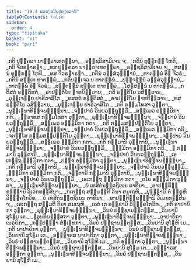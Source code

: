 ```yaml
---
title: "19.4 ອວນ຺ທນີຍປຸຄ຺ຄລາທິ"
tableOfContents: false
sidebar:
  order: 4
type: "tipitaka"
basket: "vi"
book: "pari"
---
```



<DynamicBreadcrumb />

<Division number="477" book="pari">

<Paragraph number="2294" type="verses" book="pari">
_ກຕິ ປຸຄ຺ຄລາ ນາຠິວາເທຕພ຺ພາ,_  
_ອຎ຺ຊລິສາມິເຈນ ຈ;_  
_ກຕິນໍ ທຸກ຺ກຏໍ ໂຫຕິ,_  
_ກຕິ ຈີວຣຘາຣຓາ._  

</Paragraph>

<Paragraph number="2295" type="verses" book="pari">
_ທສ ປຸຄ຺ຄລາ ນາຠິວາເທຕພ຺ພາ,_  
_ອຎ຺ຊລິສາມິເຈນ ຈ;_  
_ທສນ຺ນໍ ທຸກ຺ກຏໍ ໂຫຕິ,_  
_ທສ ຈີວຣຘາຣຓາ._  

</Paragraph>

<Paragraph number="2296" type="verses" book="pari">
_ກຕິນໍ ວສ຺ສໍວຸຏ຺ຐານໍ,_  
_ທາຕພ຺ພໍ ອິຘ ຈີວຣໍ;_  
_ກຕິນໍ ສນ຺ເຕ ທາຕພ຺ພໍ,_  
_ກຕິນຎ຺ເຈວ ນ ທາຕພ຺ພໍ._  

</Paragraph>

<Paragraph number="2297" type="verses" book="pari">
_ປຎ຺ຈນ຺ນໍ ວສ຺ສໍວຸຏ຺ຐານໍ,_  
_ທາຕພ຺ພໍ ອິຘ ຈີວຣໍ;_  
_ສຕ຺ຕນ຺ນໍ ສນ຺ເຕ ທາຕພ຺ພໍ,_  
_ໂສຬສນ຺ນໍ ນ ທາຕພ຺ພໍ._  

</Paragraph>

<Paragraph number="2298" type="verses" book="pari">
_ກຕິສຕໍ ຣຕ຺ຕິສຕໍ,_  
_ອາປຕ຺ຕິໂຍ ຉາທຍິຕ຺ວານ;_  
_ກຕິ ຣຕ຺ຕິໂຍ ວສິຕ຺ວານ,_  
_ມຸຈ຺ເຈຍ຺ຍ ປາຣິວາສິໂກ._  

</Paragraph>

<Paragraph number="2299" type="verses" book="pari">
_ທສສຕໍ ຣຕ຺ຕິສຕໍ,_  
_ອາປຕ຺ຕິໂຍ ຉາທຍິຕ຺ວານ;_  
_ທສ ຣຕ຺ຕິໂຍ ວສິຕ຺ວານ,_  
_ມຸຈ຺ເຈຍ຺ຍ ປາຣິວາສິໂກ._  

</Paragraph>

<Paragraph number="2300" type="verses" book="pari">
_ກຕິ ກມ຺ມໂທສາ ວຸຕ຺ຕາ,_  
_ພຸທ຺ເຘນາທິຈ຺ຈພນ຺ຘຸນາ;_  
_ຈມ຺ປາຍໍ ວິນຍວຕ຺ຖຸສ຺ມິໍ,_  
_ສພ຺ເພວ ອຘມ຺ມິກາ ກຕິ._  

</Paragraph>

<Paragraph number="2301" type="verses" book="pari">
_ທ຺ວາທສ ກມ຺ມໂທສາ ວຸຕ຺ຕາ,_  
_ພຸທ຺ເຘນາທິຈ຺ຈພນ຺ຘຸນາ;_  
_ຈມ຺ປາຍໍ ວິນຍວຕ຺ຖຸສ຺ມິໍ,_  
_ສພ຺ເພວ ອຘມ຺ມິກາ ກຕາ._  

</Paragraph>

<Paragraph number="2302" type="verses" book="pari">
_ກຕິ ກມ຺ມສມ຺ປຕ຺ຕິໂຍ ວຸຕ຺ຕາ,_  
_ພຸທ຺ເຘນາທິຈ຺ຈພນ຺ຘຸນາ;_  
_ຈມ຺ປາຍໍ ວິນຍວຕ຺ຖຸສ຺ມິໍ,_  
_ສພ຺ເພວ ຘມ຺ມິກາ ກຕິ._  

</Paragraph>

<Paragraph number="2303" type="verses" book="pari">
_ຈຕສ຺ໂສ ກມ຺ມສມ຺ປຕ຺ຕິໂຍ ວຸຕ຺ຕາ,_  
_ພຸທ຺ເຘນາທິຈ຺ຈພນ຺ຘຸນາ;_  
_ຈມ຺ປາຍໍ ວິນຍວຕ຺ຖຸສ຺ມິໍ,_  
_ສພ຺ເພວ ຘມ຺ມິກາ ກຕາ._  

</Paragraph>

<Paragraph number="2304" type="verses" book="pari">
_ກຕິ ກມ຺ມານິ ວຸຕ຺ຕານິ,_  
_ພຸທ຺ເຘນາທິຈ຺ຈພນ຺ຘຸນາ;_  
_ຈມ຺ປາຍໍ ວິນຍວຕ຺ຖຸສ຺ມິໍ,_  
_ຘມ຺ມິກາ ອຘມ຺ມິກາ ກຕິ._  

</Paragraph>

<Paragraph number="2305" type="verses" book="pari">
_ຉ ກມ຺ມານິ ວຸຕ຺ຕານິ,_  
_ພຸທ຺ເຘນາທິຈ຺ຈພນ຺ຘຸນາ;_  
_ຈມ຺ປາຍໍ ວິນຍວຕ຺ຖຸສ຺ມິໍ,_  
_ເອເກຕ຺ຖ ຘມ຺ມິກາ ກຕາ;_  
_ປຎ຺ຈ ອຘມ຺ມິກາ ວຸຕ຺ຕາ,_  
_ພຸທ຺ເຘນາທິຈ຺ຈພນ຺ຘຸນາ._  

</Paragraph>

<Paragraph number="2306" type="verses" book="pari">
_ກຕິ ກມ຺ມານິ ວຸຕ຺ຕານິ,_  
_ພຸທ຺ເຘນາທິຈ຺ຈພນ຺ຘຸນາ;_  
_ຈມ຺ປາຍໍ ວິນຍວຕ຺ຖຸສ຺ມິໍ,_  
_ຘມ຺ມິກາ ອຘມ຺ມິກາ ກຕິ._  

</Paragraph>

<Paragraph number="2307" type="verses" book="pari">
_ຈຕ຺ຕາຣິ ກມ຺ມານິ ວຸຕ຺ຕານິ,_  
_ພຸທ຺ເຘນາທິຈ຺ຈພນ຺ຘຸນາ;_  
_ຈມ຺ປາຍໍ ວິນຍວຕ຺ຖຸສ຺ມິໍ,_  
_ເອເກຕ຺ຖ ຘມ຺ມິກາ ກຕາ;_  
_ຕໂຍ ອຘມ຺ມິກາ ວຸຕ຺ຕາ,_  
_ພຸທ຺ເຘນາທິຈ຺ຈພນ຺ຘຸນາ._  

</Paragraph>

<Paragraph number="2308" type="verses" book="pari">
_ຍໍ ເທສິຕໍນນ຺ຕຊິເນນ ຕາທິນາ,_  
_ອາປຕ຺ຕິກ຺ຂນ຺ຘານິ ວິເວກທສ຺ສິນາ;_  
_ກເຕຕ຺ຖ ສມ຺ມນ຺ຕິ ວິນາ ສມເຖຫິ,_  
_ປຸຈ຺ຉາມິ ຕໍ ພ຺ຣູຫິ ວິຠງ຺ຄໂກວິທ._  

</Paragraph>

<Paragraph number="2309" type="verses" book="pari">
_ຍໍ ເທສິຕໍນນ຺ຕຊິເນນ ຕາທິນາ,_  
_ອາປຕ຺ຕິກ຺ຂນ຺ຘານິ ວິເວກທສ຺ສິນາ;_  
_ເອເກຕ຺ຖ ສມ຺ມຕິ ວິນາ ສມເຖຫິ,_  
_ເອຕໍ ເຕ ອກ຺ຂາມິ ວິຠງ຺ຄໂກວິທ._  

</Paragraph>

<Paragraph number="2310" type="verses" book="pari">
_ກຕິ ອາປາຍິກາ ວຸຕ຺ຕາ,_  
_ພຸທ຺ເຘນາທິຈ຺ຈພນ຺ຘຸນາ;_  
_ວິນຍໍ ປຏິຊານນ຺ຕສ຺ສ,_  
_ວິນຍານິ ສຸໂຓມ ເຕ._  

</Paragraph>

<Paragraph number="2311" type="verses" book="pari">
_ຉອູນທິຍຑ຺ຒສຕາ ວຸຕ຺ຕາ,_  
_ພຸທ຺ເຘນາທິຈ຺ຈພນ຺ຘຸນາ;_  
_ອາປາຍິກາ ເນຣຍິກາ,_  
_ກປ຺ປຏ຺ຐາ ສໍຆເຠທກາ;_  
_ວິນຍໍ ປຏິຊານນ຺ຕສ຺ສ,_  
_ວິນຍານິ ສຸໂຓຫິ ເມ._  

</Paragraph>

<Paragraph number="2312" type="verses" book="pari">
_ກຕິ ນາປາຍິກາ ວຸຕ຺ຕາ,_  
_ພຸທ຺ເຘນາທິຈ຺ຈພນ຺ຘຸນາ;_  
_ວິນຍໍ ປຏິຊານນ຺ຕສ຺ສ,_  
_ວິນຍານິ ສຸໂຓມ ເຕ._  

</Paragraph>

<Paragraph number="2313" type="verses" book="pari">
_ອຏ຺ຐາຣສ ນາປາຍິກາ ວຸຕ຺ຕາ,_  
_ພຸທ຺ເຘນາທິຈ຺ຈພນ຺ຘຸນາ;_  
_ວິນຍໍ ປຏິຊານນ຺ຕສ຺ສ,_  
_ວິນຍານິ ສຸໂຓຫິ ເມ._  

</Paragraph>

<Paragraph number="2314" type="verses" book="pari">
_ກຕິ ອຏ຺ຐກາ ວຸຕ຺ຕາ,_  
_ພຸທ຺ເຘນາທິຈ຺ຈພນ຺ຘຸນາ;_  
_ວິນຍໍ ປຏິຊານນ຺ຕສ຺ສ,_  
_ວິນຍານິ ສຸໂຓມ ເຕ._  

</Paragraph>

<Paragraph number="2315" type="verses" book="pari">
_ອຏ຺ຐາຣສ ອຏ຺ຐກາ ວຸຕ຺ຕາ,_  
_ພຸທ຺ເຘນາທິຈ຺ຈພນ຺ຘຸນາ;_  
_ວິນຍໍ ປຏິຊານນ຺ຕສ຺ສ,_  
_ວິນຍານິ ສຸໂຓຫິ ເມ._
</Paragraph>
</Division>